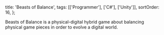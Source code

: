   title: 'Beasts of Balance',
  tags: [['Programmer'], ['C#'], ['Unity']],
  sortOrder: 16,
};

Beasts of Balance is a physical-digital hybrid game about balancing physical
game pieces in order to evolve a digital world.
